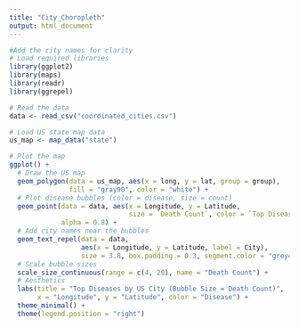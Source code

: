 ```yaml
---
title: "City_Choropleth"
output: html_document
---
```


```r
#Add the city names for clarity
# Load required libraries
library(ggplot2)
library(maps)
library(readr)
library(ggrepel)

# Read the data
data <- read_csv("coordinated_cities.csv")

# Load US state map data
us_map <- map_data("state")

# Plot the map
ggplot() +
  # Draw the US map
  geom_polygon(data = us_map, aes(x = long, y = lat, group = group),
               fill = "gray90", color = "white") +
  # Plot disease bubbles (color = disease, size = count)
  geom_point(data = data, aes(x = Longitude, y = Latitude, 
                              size = `Death Count`, color = `Top Disease`),
             alpha = 0.8) +
  # Add city names near the bubbles
  geom_text_repel(data = data, 
                  aes(x = Longitude, y = Latitude, label = City),
                  size = 3.8, box.padding = 0.3, segment.color = "grey40") +
  # Scale bubble sizes
  scale_size_continuous(range = c(4, 20), name = "Death Count") +
  # Aesthetics
  labs(title = "Top Diseases by US City (Bubble Size = Death Count)",
       x = "Longitude", y = "Latitude", color = "Disease") +
  theme_minimal() +
  theme(legend.position = "right")

```
